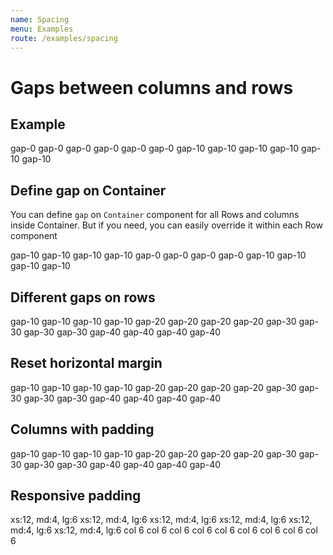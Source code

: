 ```yaml
---
name: Spacing
menu: Examples
route: /examples/spacing
---
```



# Gaps between columns and rows

## Example

<Playground>
  <ThemeProvider theme={{ grid: theme }}>
    <Container
      colCss={`
        background-color: #e0e0eb;
        border: 1px solid #b3b3cc;
        padding: 20px;
      `}
    >
      <Row gap={0}>
        <Col size={4}>gap-0</Col>
        <Col size={4}>gap-0</Col>
        <Col size={4}>gap-0</Col>
        <Col size={4}>gap-0</Col>
        <Col size={4}>gap-0</Col>
        <Col size={4}>gap-0</Col>
      </Row>
      <Row gap={10}>
        <Col size={4}>gap-10</Col>
        <Col size={4}>gap-10</Col>
        <Col size={4}>gap-10</Col>
        <Col size={4}>gap-10</Col>
        <Col size={4}>gap-10</Col>
        <Col size={4}>gap-10</Col>
      </Row>
    </Container>
  </ThemeProvider>
</Playground>

## Define gap on Container

You can define `gap` on `Container` component for all Rows and columns
inside Container. But if you need, you can easily override it within
each Row component

<Playground>
  <ThemeProvider theme={{ grid: theme }}>
    <Container
      gap={10}
      colCss={`
        background-color: #e0e0eb;
        border: 1px solid #b3b3cc;
        padding: 20px;
      `}
    >
      <Row>
        <Col size={6}>gap-10</Col>
        <Col size={6}>gap-10</Col>
        <Col size={6}>gap-10</Col>
        <Col size={6}>gap-10</Col>
      </Row>
      <Row gap={0}>
        <Col size={6}>gap-0</Col>
        <Col size={6}>gap-0</Col>
        <Col size={6}>gap-0</Col>
        <Col size={6}>gap-0</Col>
      </Row>
      <Row>
        <Col size={6}>gap-10</Col>
        <Col size={6}>gap-10</Col>
        <Col size={6}>gap-10</Col>
        <Col size={6}>gap-10</Col>
      </Row>
    </Container>
  </ThemeProvider>
</Playground>

## Different gaps on rows

<Playground>
  <ThemeProvider theme={{ grid: theme }}>
    <Container
      colCss={`
        background-color: #e0e0eb;
        border: 1px solid #b3b3cc;
        padding: 20px;
      `}
    >
      <Row gap={10}>
        <Col size={6}>gap-10</Col>
        <Col size={6}>gap-10</Col>
        <Col size={6}>gap-10</Col>
        <Col size={6}>gap-10</Col>
      </Row>
      <Row gap={20}>
        <Col size={6}>gap-20</Col>
        <Col size={6}>gap-20</Col>
        <Col size={6}>gap-20</Col>
        <Col size={6}>gap-20</Col>
      </Row>
      <Row gap={30}>
        <Col size={6}>gap-30</Col>
        <Col size={6}>gap-30</Col>
        <Col size={6}>gap-30</Col>
        <Col size={6}>gap-30</Col>
      </Row>
      <Row gap={40}>
        <Col size={6}>gap-40</Col>
        <Col size={6}>gap-40</Col>
        <Col size={6}>gap-40</Col>
        <Col size={6}>gap-40</Col>
      </Row>
    </Container>
  </ThemeProvider>
</Playground>

## Reset horizontal margin

<Playground>
  <ThemeProvider theme={{ grid: theme }}>
    <Container
      colCss={`
        background-color: #e0e0eb;
        border: 1px solid #b3b3cc;
        padding: 20px;
      `}
    >
      <Row gap={10} gutter={0}>
        <Col size={6}>gap-10</Col>
        <Col size={6}>gap-10</Col>
        <Col size={6}>gap-10</Col>
        <Col size={6}>gap-10</Col>
      </Row>
      <Row gap={20} gutter={0}>
        <Col size={6}>gap-20</Col>
        <Col size={6}>gap-20</Col>
        <Col size={6}>gap-20</Col>
        <Col size={6}>gap-20</Col>
      </Row>
      <Row gap={30} gutter={0}>
        <Col size={6}>gap-30</Col>
        <Col size={6}>gap-30</Col>
        <Col size={6}>gap-30</Col>
        <Col size={6}>gap-30</Col>
      </Row>
      <Row gap={40} gutter={0}>
        <Col size={6}>gap-40</Col>
        <Col size={6}>gap-40</Col>
        <Col size={6}>gap-40</Col>
        <Col size={6}>gap-40</Col>
      </Row>
    </Container>
  </ThemeProvider>
</Playground>

## Columns with padding

<Playground>
  <ThemeProvider theme={{ grid: theme }}>
    <Container
      colCss={`
        background-color: #e0e0eb;
        border: 1px solid #b3b3cc;
      `}
    >
      <Row gap={10} gutter={0} padding={40}>
        <Col size={6}>gap-10</Col>
        <Col size={6}>gap-10</Col>
        <Col size={6}>gap-10</Col>
        <Col size={6}>gap-10</Col>
      </Row>
      <Row gap={20} gutter={0} padding={30}>
        <Col size={6}>gap-20</Col>
        <Col size={6}>gap-20</Col>
        <Col size={6}>gap-20</Col>
        <Col size={6}>gap-20</Col>
      </Row>
      <Row gap={30} gutter={0} padding={20}>
        <Col size={6}>gap-30</Col>
        <Col size={6}>gap-30</Col>
        <Col size={6}>gap-30</Col>
        <Col size={6}>gap-30</Col>
      </Row>
      <Row gap={40} gutter={0} padding={10}>
        <Col size={6}>gap-40</Col>
        <Col size={6}>gap-40</Col>
        <Col size={6}>gap-40</Col>
        <Col size={6}>gap-40</Col>
      </Row>
    </Container>
  </ThemeProvider>
</Playground>

## Responsive padding

<Playground>
  <ThemeProvider theme={{ grid: theme }}>
    <Container
      xs={12}
      md={4}
      lg={6}
      padding={{ xs: 30, md: 10, lg: 60 }}
      colCss={`
        background-color: #e0e0eb;
        border: 1px solid #b3b3cc;
      `}
    >
      <Row gap={0}>
        <Col>xs:12, md:4, lg:6</Col>
        <Col>xs:12, md:4, lg:6</Col>
        <Col>xs:12, md:4, lg:6</Col>
        <Col>xs:12, md:4, lg:6</Col>
        <Col>xs:12, md:4, lg:6</Col>
        <Col>xs:12, md:4, lg:6</Col>
      </Row>
      <Row gap={10} size={6}>
        <Col>col 6</Col>
        <Col>col 6</Col>
        <Col>col 6</Col>
        <Col>col 6</Col>
        <Col>col 6</Col>
        <Col>col 6</Col>
        <Col>col 6</Col>
        <Col>col 6</Col>
        <Col>col 6</Col>
      </Row>
    </Container>
  </ThemeProvider>
</Playground>
